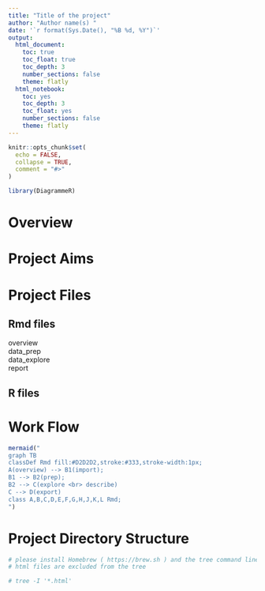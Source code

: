 ```yaml
---
title: "Title of the project"
author: "Author name(s) "
date: '`r format(Sys.Date(), "%B %d, %Y")`'
output:
  html_document:
    toc: true 
    toc_float: true
    toc_depth: 3  
    number_sections: false  
    theme: flatly  
  html_notebook:
    toc: yes
    toc_depth: 3
    toc_float: yes
    number_sections: false
    theme: flatly
---
```


```r
knitr::opts_chunk$set(
  echo = FALSE,
  collapse = TRUE,
  comment = "#>"
)
```

```r
library(DiagrammeR)
```
# Overview

# Project Aims

# Project Files
## Rmd files
overview  
data_prep  
data_explore    
report 

## R files

# Work Flow

```r
mermaid("
graph TB
classDef Rmd fill:#D2D2D2,stroke:#333,stroke-width:1px;
A(overview) --> B1(import);
B1 --> B2(prep);
B2 --> C(explore <br> describe)
C --> D(export)
class A,B,C,D,E,F,G,H,J,K,L Rmd;
")
```

# Project Directory Structure
```r
# please install Homebrew ( https://brew.sh ) and the tree command line tool ( ~/$ brew install tree) before running code below
# html files are excluded from the tree

# tree -I '*.html'
```
